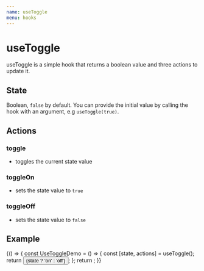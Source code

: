 ```yaml
---
name: useToggle
menu: hooks
---
```


# useToggle

useToggle is a simple hook that returns a boolean value and three actions to update it.

## State

Boolean, `false` by default. You can provide the initial value by calling the hook with an argument, e.g `useToggle(true)`.

## Actions

### toggle

- toggles the current state value

### toggleOn

- sets the state value to `true`

### toggleOff

- sets the state value to `false`

## Example


<Playground>
  {() => {
    const UseToggleDemo = () => {
      const [state, actions] = useToggle();
      return <button onClick={actions.toggle}>{state ? 'on' : 'off'}</button>;
    };
    return <UseToggleDemo />;
  }}
</Playground>
